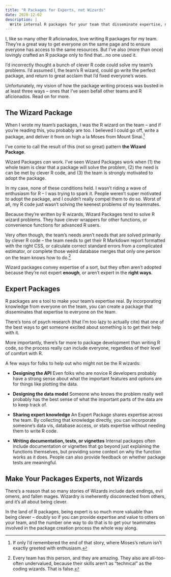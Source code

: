 ```yaml
---
title: "R Packages for Experts, not Wizards"
date: 2020-12-02
description: |
  Write internal R packages for your team that disseminate expertise, not cleverness.
---
```


I, like so many other R aficionados, love writing R packages for my team. They're a great way to get everyone on the same page and to ensure everyone has access to the same resources. But I've also (more than once) lovingly crafted an R package only to find that...no one used it.

I'd incorrectly thought a bunch of clever R code could solve my team's problems. I'd assumed I, the team's R wizard, could go write the perfect package, and return to great acclaim that I'd fixed everyone's woes.

Unfortunately, my vision of how the package writing process was busted in at least three ways -- ones that I've seen befall other teams and R aficionados. Read on for more.

## The Wizard Package

When I wrote my team's packages, I was the R wizard on the team -- and if you're reading this, you probably are too. I believed I could go off, write a package, and deliver it from on high a la Moses from Mount Sinai.[^1]

[^1]: If only I'd remembered the end of that story, where Moses's return isn't exactly greeted with enthusiasm.

I've come to call the result of this (not so great) pattern **the Wizard Package**.

Wizard Packages *can* work. I've seen Wizard Packages work when (1) the whole team is clear that a package will solve the problem, (2) the need is can be met by clever R code, and (3) the team is strongly motivated to adopt the package.

In my case, none of these conditions held. I wasn't riding a wave of enthusiasm for R -- I was trying to spark it. People weren't super motivated to adopt the package, and I couldn't really compel them to do so. Worst of all, my R code just wasn't solving the keenest problems of my teammates.

Because they're written by R wizards, Wizard Packages tend to solve R wizard problems. They have clever wrappers for other functions, or convenience functions for advanced R users.

Very often though, the team's needs aren't needs that are solved primarily by clever R code -- the team needs to get their R Markdown report formatted with the right CSS, or calculate correct standard errors from a complicated estimator, or complete those weird database merges that only one person on the team knows how to do.[^2]

[^2]: Every team has this person, and they are amazing. They also are all-too-often undervalued, because their skills aren't as "technical" as the coding wizards. That is false.

Wizard packages convey expertise of a sort, but they often aren't adopted because they're not expert **enough**, or aren't expert in the **right ways**.

## Expert Packages

R packages are a tool to make your team's expertise real. By incorporating knowledge from everyone on the team, you can create a package that disseminates that expertise to everyone on the team.

There's tons of psych research (that I'm too lazy to actually cite) that one of the best ways to get someone excited about something is to get their help with it.

More importantly, there's far more to package development than writing R code, so the process really can include everyone, regardless of their level of comfort with R.

A few ways for folks to help out who might not be the R wizards:

-   **Designing the API** Even folks who are novice R developers probably have a strong sense about what the important features and options are for things like plotting the data.

-   **Designing the data model** Someone who knows the problem really well probably has the best sense of what the important parts of the data are to keep track of.

-   **Sharing expert knowledge** An Expert Package shares expertise across the team. By collecting that knowledge directly, you can incorporate someone's data vis, database access, or stats expertise without needing them to write R code.

-   **Writing documentation, tests, or vignettes** Internal packages often include documentation or vignettes that go beyond just explaining the functions themselves, but providing some context on why the function works as it does. People can also provide feedback on whether package tests are meaningful.

## Make Your Packages Experts, not Wizards

There's a reason that so many stories of Wizards include dark endings, evil omens, and fallen mages. Wizardry is ineherently disconnected from others, and it's all about being clever.

In the land of R packages, being expert is so much more valuable than being clever -- doubly so if you can provide expertise and value to others on your team, and the number one way to do that is to get your teammates involved in the package creation process the whole way along.
